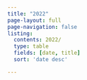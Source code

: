 ```yaml
---
title: "2022"
page-layout: full
page-navigation: false
listing:
  contents: 2022/
  type: table
  fields: [date, title]
  sort: 'date desc'

---
```


